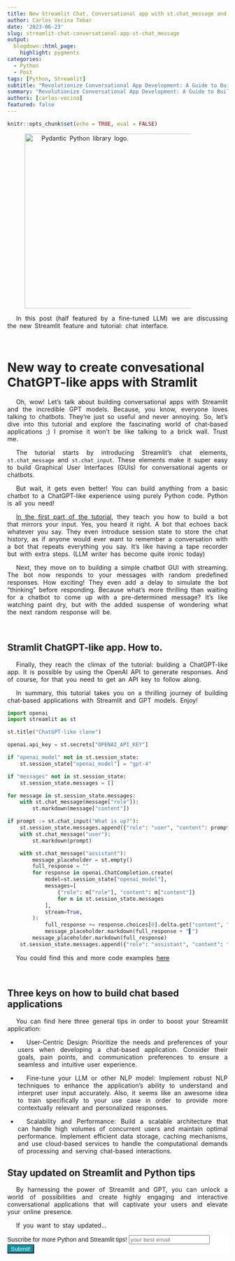 ```yaml
---
title: New Streamlit Chat. Conversational app with st.chat_message and st.chat_input
author: Carlos Vecina Tebar
date: '2023-06-23'
slug: streamlit-chat-conversational-app-st-chat_message
output: 
  blogdown::html_page:
    highlight: pygments 
categories:
  - Python
  - Post
tags: [Python, Streamlit]
subtitle: "Revolutionize Conversational App Development: A Guide to Building Chat-based Applications with Streamlit and GPT."
summary: "Revolutionize Conversational App Development: A Guide to Building Chat-based Applications with Streamlit and GPT."
authors: [carlos-vecina]
featured: false
---
```


```r
knitr::opts_chunk$set(echo = TRUE, eval = FALSE)
```

<img src="./featured.png" width="400px" alt="Pydantic Python library logo." />

In this post (half featured by a fine-tuned LLM) we are discussing the new Streamlit feature and tutorial: chat interface.

<br>

# New way to create convesational ChatGPT-like apps with Stramlit

Oh, wow! Let's talk about building conversational apps with Streamlit and the incredible GPT models. Because, you know, everyone loves talking to chatbots. They're just so useful and never annoying. So, let's dive into this tutorial and explore the fascinating world of chat-based applications ;) I promise it won't be like talking to a brick wall. Trust me.

The tutorial starts by introducing Streamlit's chat elements, `st.chat_message` and `st.chat_input`. These elements make it super easy to build Graphical User Interfaces (GUIs) for conversational agents or chatbots.

But wait, it gets even better! You can build anything from a basic chatbot to a ChatGPT-like experience using purely Python code. Python is all you need!

[In the first part of the tutorial](https://docs.streamlit.io/knowledge-base/tutorials/build-conversational-apps#:~:text=elements%20we%27ll%20use.-,Chat%20elements,-Streamlit%20offers%20several), they teach you how to build a bot that mirrors your input. Yes, you heard it right. A bot that echoes back whatever you say. They even introduce session state to store the chat history, as if anyone would ever want to remember a conversation with a bot that repeats everything you say. It's like having a tape recorder but with extra steps. (LLM writer has become quite ironic today)

Next, they move on to building a simple chatbot GUI with streaming. The bot now responds to your messages with random predefined responses. How exciting! They even add a delay to simulate the bot "thinking" before responding. Because what's more thrilling than waiting for a chatbot to come up with a pre-determined message? It's like watching paint dry, but with the added suspense of wondering what the next random response will be.

<br>

## Stramlit ChatGPT-like app. How to.

Finally, they reach the climax of the tutorial: building a ChatGPT-like app. It is possible by using the OpenAI API to generate responses. And of course, for that you need to get an API key to follow along.

In summary, this tutorial takes you on a thrilling journey of building chat-based applications with Streamlit and GPT models. Enjoy!

```python
import openai
import streamlit as st

st.title("ChatGPT-like clone")

openai.api_key = st.secrets["OPENAI_API_KEY"]

if "openai_model" not in st.session_state:
    st.session_state["openai_model"] = "gpt-4"

if "messages" not in st.session_state:
    st.session_state.messages = []

for message in st.session_state.messages:
    with st.chat_message(message["role"]):
        st.markdown(message["content"])

if prompt := st.chat_input("What is up?"):
    st.session_state.messages.append({"role": "user", "content": prompt})
    with st.chat_message("user"):
        st.markdown(prompt)

    with st.chat_message("assistant"):
        message_placeholder = st.empty()
        full_response = ""
        for response in openai.ChatCompletion.create(
            model=st.session_state["openai_model"],
            messages=[
                {"role": m["role"], "content": m["content"]}
                for m in st.session_state.messages
            ],
            stream=True,
        ):
            full_response += response.choices[0].delta.get("content", "")
            message_placeholder.markdown(full_response + "▌")
        message_placeholder.markdown(full_response)
    st.session_state.messages.append({"role": "assistant", "content": full_response})
```

You could find this and more code examples [here](https://docs.streamlit.io/knowledge-base/tutorials/build-conversational-apps)

<br>

## Three keys on how to build chat based applications

You can find here three general tips in order to boost your Streamlit application:

- User-Centric Design: Prioritize the needs and preferences of your users when developing a chat-based application. Consider their goals, pain points, and communication preferences to ensure a seamless and intuitive user experience.

- Fine-tune your LLM or other NLP model: Implement robust NLP techniques to enhance the application's ability to understand and interpret user input accurately. Also, it seems like an awesome idea to train specifically to your use case in order to provide more contextually relevant and personalized responses.

- Scalability and Performance: Build a scalable architecture that can handle high volumes of concurrent users and maintain optimal performance. Implement efficient data storage, caching mechanisms, and use cloud-based services to handle the computational demands of processing and serving chat-based interactions.

## **Stay updated on Streamlit and Python tips**

By harnessing the power of Streamlit and GPT, you can unlock a world of possibilities and create highly engaging and interactive conversational applications that will captivate your users and elevate your online presence.

If you want to stay updated...

```{=html}
<!-- Begin Mailchimp Signup Form -->
<link href="//cdn-images.mailchimp.com/embedcode/horizontal-slim-10_7.css" rel="stylesheet" type="text/css">
<link rel="stylesheet" type="text/css" href="https://csshake.surge.sh/csshake.min.css">
<style type="text/css">
	#mc_embed_signup{background:#fff; clear:left; font:14px Helvetica,Arial,sans-serif; width:100%;}
	 #mc_embed_signup .button {
  background-color: #0294A5; /* Green */
  color: white;
  transition-duration: 0.4s;
}
#mc_embed_signup .button:hover {
  background-color: #379392 !important; 
}

</style>
<div id="mc_embed_signup">
<form action="https://typethepipe.us4.list-manage.com/subscribe/post?u=91551f7ed29389a0de4f47665&amp;id=d95c503a48" method="post" id="mc-embedded-subscribe-form" name="mc-embedded-subscribe-form" class="validate" target="_blank" novalidate>
 <div id="mc_embed_signup_scroll">
	<label for="mce-EMAIL"> Suscribe for more Python and Streamlit tips!</label>
	<input type="email" value="" name="EMAIL" class="email" id="mce-EMAIL" placeholder="your best email" required>
    <!-- real people should not fill this in and expect good things - do not remove this or risk form bot signups-->
    <div style="position: absolute; left: -5000px;" aria-hidden="true"><input type="text" name="b_91551f7ed29389a0de4f47665_d95c503a48" tabindex="-1" value=""></div>
    <div class="clear"><input type="submit" value="Submit!" name="subscribe" id="mc-embedded-subscribe" class="button"></div>
    </div>
</form>
</div>

<!--End mc_embed_signup-->
```


<style>
p {
  word-spacing: 3px;
  text-indent: 20px;
  text-align: justify;
}
.page-subtitle {
  text-align: left  !important;
    text-indent: 0px !important;
}
.card-text {
  text-align: left  !important;
    text-indent: 0px !important;
}
</style>
<style>
.hljs-keyword,.hljs-selector-tag,.hljs-subst{color:#2e8516;font-weight:bold}.hljs-comment, .hljs-quote {
    color: #0e847b;
    font-style: italic;
}.hljs-number, .hljs-literal, .hljs-variable, .hljs-template-variable, .hljs-tag .hljs-attr {
    color: #008021;
}
</style>
